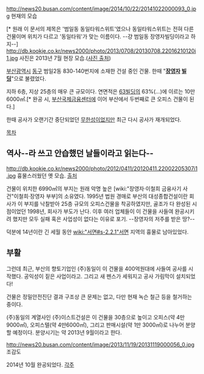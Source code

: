 http://news20.busan.com/content/image/2014/10/22/20141022000093_0.jpg
현재의 모습

[* 원래 이 문서의 제목은 '범일동 동일타워스위트'였으나 동일타워스위트는 전혀 다른 건물이며 위치가 다르고 '동일타워'가 맞는 이름이다. --걍 범일동 장영자빌딩이라고 하지--] 
http://db.kookje.co.kr/news2000/photo/2013/0708/20130708.22016210120i1.jpg
사진은 2013년 7월 현장 모습.([http://www.kookje.co.kr/news2011/asp/newsbody.asp?code=0200&key=20130708.22016210120 사진 출처])

[[부산광역시]] [[동구]] 범일2동 830-140번지에 소재한 건설 중인 건물. 한때 "'''[[장영자]] [[빌딩]]'''"으로 불렸었다.

지하 6층, 지상 25층의 매우 큰 규모이다. 연면적은 [[63빌딩]]의 63%(…)에 이르는 10만6000㎡.[* 완공 시, [[부산국제금융센터]]에 이어 부산에서 두번째로 큰 오피스 건물이 된다.]

한때 공사가 오랜기간 중단되었던 [[무한성]]이었지만 최근 다시 공사가 재개되었다.

[[목차]]
== 역사--라 쓰고 안습했던 날들이라고 읽는다-- ==
http://db.kookje.co.kr/news2000/photo/2012/0411/20120411.22002205307i1.jpg
흉물스러웠던 옛 모습. [http://www.kookje.co.kr/news2011/asp/newsbody.asp?code=0200&key=20120411.22002205307 출처]

건물이 위치한 6990㎡의 부지는 원래 악명 높은 [wiki:"장영자·이철희 금융사기 사건"이철희·장영자 부부]의 소유였다. 1995년 법원 경매로 부산의 대성종합건설이란 회사가 이 부지를 낙찰받아 25층 규모의 오피스건물을 착공하였지만, 골조가 다 완성된 시점이었던 1998년, 회사가 부도가 난다. 이후 여러 업체들이 이 건물을 사들여 완공시키려 했지만 모두 실패 혹은 사업성이 없다는 이유로 포기. --장영자의 저주를 받은 땅?--

덕분에 14년이란 긴 세월 동안 [[wiki:"서면#s-2.2.1"서면]] 지역의 흉물로 남아있었다.
== 부활 ==
그런데 최근, 부산의 향토기업인 (주)동일이 이 건물을 400억원대에 사들여 공사를 시작했다. 공익성이 짙은 사업이라고. 그리고 새 펜스가 세워지고 공사 가림막이 설치되었다!

건물은 정밀안전진단 결과 구조상 큰 문제는 없고, 다만 현재 녹슨 철근 등을 철거하는 중이다.

(주)동일의 계열사인 (주)이스트건설은 이 건물을 30층으로 높이고 오피스(약 4만9000㎡), 오피스텔(약 4만6000㎡), 그리고 판매시설(약 1만 3000㎡)로 나누어 분양할 예정이다. 분양시기는 약 2013년 9월이라고 한다.

http://news20.busan.com/content/image/2013/11/19/20131119000056_0.jpg
조감도

2014년 10월 완공되었다.
[[각주]]
